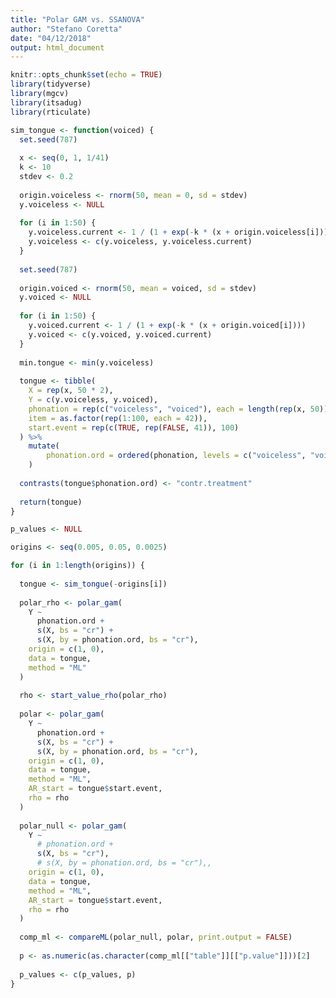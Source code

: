 ```yaml
---
title: "Polar GAM vs. SSANOVA"
author: "Stefano Coretta"
date: "04/12/2018"
output: html_document
---
```


```r
knitr::opts_chunk$set(echo = TRUE)
library(tidyverse)
library(mgcv)
library(itsadug)
library(rticulate)
```

```r
sim_tongue <- function(voiced) {
  set.seed(787)
  
  x <- seq(0, 1, 1/41)
  k <- 10
  stdev <- 0.2
  
  origin.voiceless <- rnorm(50, mean = 0, sd = stdev)
  y.voiceless <- NULL
  
  for (i in 1:50) {
    y.voiceless.current <- 1 / (1 + exp(-k * (x + origin.voiceless[i])))
    y.voiceless <- c(y.voiceless, y.voiceless.current)
  }
  
  set.seed(787)
  
  origin.voiced <- rnorm(50, mean = voiced, sd = stdev)
  y.voiced <- NULL
  
  for (i in 1:50) {
    y.voiced.current <- 1 / (1 + exp(-k * (x + origin.voiced[i])))
    y.voiced <- c(y.voiced, y.voiced.current)
  }
  
  min.tongue <- min(y.voiceless)
  
  tongue <- tibble(
    X = rep(x, 50 * 2),
    Y = c(y.voiceless, y.voiced),
    phonation = rep(c("voiceless", "voiced"), each = length(rep(x, 50))),
    item = as.factor(rep(1:100, each = 42)),
    start.event = rep(c(TRUE, rep(FALSE, 41)), 100)
  ) %>%
    mutate(
        phonation.ord = ordered(phonation, levels = c("voiceless", "voiced"))
    )
  
  contrasts(tongue$phonation.ord) <- "contr.treatment"
  
  return(tongue)
}
```

```r
p_values <- NULL

origins <- seq(0.005, 0.05, 0.0025)

for (i in 1:length(origins)) {
  
  tongue <- sim_tongue(-origins[i])
  
  polar_rho <- polar_gam(
    Y ~
      phonation.ord +
      s(X, bs = "cr") +
      s(X, by = phonation.ord, bs = "cr"),
    origin = c(1, 0),
    data = tongue,
    method = "ML"
  )
  
  rho <- start_value_rho(polar_rho)
  
  polar <- polar_gam(
    Y ~
      phonation.ord +
      s(X, bs = "cr") +
      s(X, by = phonation.ord, bs = "cr"),
    origin = c(1, 0),
    data = tongue,
    method = "ML",
    AR_start = tongue$start.event,
    rho = rho
  )
  
  polar_null <- polar_gam(
    Y ~
      # phonation.ord +
      s(X, bs = "cr"),
      # s(X, by = phonation.ord, bs = "cr"),,
    origin = c(1, 0),
    data = tongue,
    method = "ML",
    AR_start = tongue$start.event,
    rho = rho
  )
  
  comp_ml <- compareML(polar_null, polar, print.output = FALSE)
  
  p <- as.numeric(as.character(comp_ml[["table"]][["p.value"]]))[2]
  
  p_values <- c(p_values, p)
}
```

